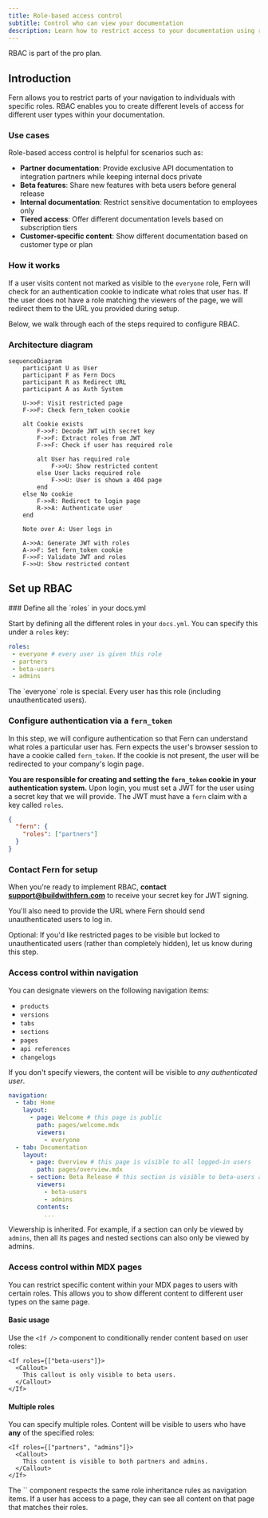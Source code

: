 ```yaml
---
title: Role-based access control
subtitle: Control who can view your documentation
description: Learn how to restrict access to your documentation using role-based access control (RBAC)
---
```


<Note>RBAC is part of the pro plan.</Note>

## Introduction

Fern allows you to restrict parts of your navigation to individuals with specific roles. RBAC enables you to create different levels of access for different user types within your documentation.

### Use cases

Role-based access control is helpful for scenarios such as:

- **Partner documentation**: Provide exclusive API documentation to integration partners while keeping internal docs private
- **Beta features**: Share new features with beta users before general release
- **Internal documentation**: Restrict sensitive documentation to employees only
- **Tiered access**: Offer different documentation levels based on subscription tiers
- **Customer-specific content**: Show different documentation based on customer type or plan

### How it works

If a user visits content not marked as visible to the `everyone` role, Fern will check for an authentication cookie to indicate what roles that user has. If the user does not have a role matching the viewers of the page, we will redirect them to the URL you provided during setup.

Below, we walk through each of the steps required to configure RBAC.

### Architecture diagram

```mermaid
sequenceDiagram
    participant U as User
    participant F as Fern Docs
    participant R as Redirect URL
    participant A as Auth System

    U->>F: Visit restricted page
    F->>F: Check fern_token cookie
    
    alt Cookie exists
        F->>F: Decode JWT with secret key
        F->>F: Extract roles from JWT
        F->>F: Check if user has required role
        
        alt User has required role
            F->>U: Show restricted content
        else User lacks required role
            F->>U: User is shown a 404 page
        end
    else No cookie
        F->>R: Redirect to login page
        R->>A: Authenticate user
    end
    
    Note over A: User logs in
    
    A->>A: Generate JWT with roles
    A->>F: Set fern_token cookie
    F->>F: Validate JWT and roles
    F->>U: Show restricted content
```

## Set up RBAC

<Steps>
### Define all the `roles` in your docs.yml

Start by defining all the different roles in your `docs.yml`. You can specify this under a `roles` key:

```yml docs.yml
roles:
 - everyone # every user is given this role
 - partners
 - beta-users
 - admins
```

<Info>
The `everyone` role is special. Every user has this role (including unauthenticated users).
</Info>

### Configure authentication via a `fern_token`

In this step, we will configure authentication so that Fern can understand what roles a particular user has. Fern expects the user's
browser session to have a cookie called `fern_token`. If the cookie is not present, the user will be redirected to your company's
login page.

**You are responsible for creating and setting the `fern_token` cookie in your authentication system.** Upon login, you must set a JWT for the user using a secret key that we will provide. The JWT must have a `fern` claim with a key called `roles`.

```json
{
  "fern": {
    "roles": ["partners"]
  }
}
```

### Contact Fern for setup

When you're ready to implement RBAC, **contact support@buildwithfern.com** to receive your secret key for JWT signing.

You'll also need to provide the URL where Fern should send unauthenticated users to log in.

<Note>Optional: If you'd like restricted pages to be visible but locked to unauthenticated users (rather than completely hidden), let us know during this step.</Note>

</Steps>

### Access control within navigation

You can designate viewers on the following navigation items:
- `products`
- `versions`
- `tabs`
- `sections`
- `pages`
- `api references`
- `changelogs`

If you don't specify viewers, the content will be visible to _any authenticated user_.

```yml docs.yml {6-7, 13-15}
navigation:
  - tab: Home
    layout: 
      - page: Welcome # this page is public
        path: pages/welcome.mdx
        viewers: 
          - everyone 
  - tab: Documentation
    layout:
      - page: Overview # this page is visible to all logged-in users
        path: pages/overview.mdx 
      - section: Beta Release # this section is visible to beta-users and admins
        viewers:
          - beta-users
          - admins
        contents: 
          ...
```

Viewership is inherited. For example, if a section can only be viewed by `admins`, then all its pages and nested sections can also only be viewed by admins.

### Access control within MDX pages

You can restrict specific content within your MDX pages to users with certain roles. This allows you to show different content to different user types on the same page.

#### Basic usage

Use the `<If />` component to conditionally render content based on user roles:

```mdx
<If roles={["beta-users"]}>
  <Callout>
    This callout is only visible to beta users.
  </Callout>
</If>
```

#### Multiple roles

You can specify multiple roles. Content will be visible to users who have **any** of the specified roles:

```mdx
<If roles={["partners", "admins"]}>
  <Callout>
    This content is visible to both partners and admins.
  </Callout>
</If>
```

<Note>
The `<If>` component respects the same role inheritance rules as navigation items. If a user has access to a page, they can see all content on that page that matches their roles.
</Note>
